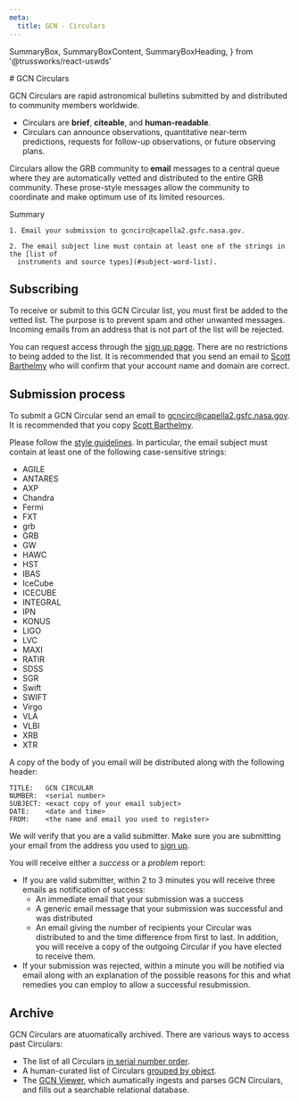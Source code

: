 ```yaml
---
meta:
  title: GCN - Circulars
---
```


  SummaryBox,
  SummaryBoxContent,
  SummaryBoxHeading,
} from '@trussworks/react-uswds'


<SectionWrapper>
# GCN Circulars

GCN Circulars are rapid astronomical bulletins submitted by and distributed to community members worldwide.

- Circulars are **brief**, **citeable**, and **human-readable**.
- Circulars can announce observations, quantitative near-term predictions, requests for follow-up observations, or future observing plans.

Circulars allow the GRB community to **email** messages to a central queue where they are automatically vetted and distributed to the entire GRB community. These prose-style messages allow the community to coordinate and make optimum use of its limited resources.

<SummaryBox heading="Summary">
  <SummaryBoxHeading headingLevel="h3">Summary</SummaryBoxHeading>
  <SummaryBoxContent>

    1. Email your submission to gcncirc@capella2.gsfc.nasa.gov.

    2. The email subject line must contain at least one of the strings in the [list of
      instruments and source types](#subject-word-list).

  </SummaryBoxContent>
</SummaryBox>

## Subscribing

To receive or submit to this GCN Circular list, you must first be added to the vetted list. The purpose is to prevent spam and other unwanted messages. Incoming emails from an address that is not part of the list will be rejected.

You can request access through the [sign up page](https://gcn.gsfc.nasa.gov/gcn_circ_signup.html). There are no restrictions to being added to the list. It is recommended that you send an email to [Scott Barthelmy](mailto:scott.d.barthelmy@nasa.gov) who will confirm that your account name and domain are correct.

## Submission process

To submit a GCN Circular send an email to gcncirc@capella2.gsfc.nasa.gov. It is recommended that you copy [Scott Barthelmy](mailto:scott.d.barthelmy@nasa.gov).

Please follow the [style guidelines](/docs/styleguide). In particular, the email subject must contain at least one of the following case-sensitive strings:

<a name="subject-word-list" />
<ul className="grid-row usa-list usa-list--unstyled">
  <li className="grid-col-2">AGILE</li>
  <li className="grid-col-2">ANTARES</li>
  <li className="grid-col-2">AXP</li>
  <li className="grid-col-2">Chandra</li>
  <li className="grid-col-2">Fermi</li>
  <li className="grid-col-2">FXT</li>
  <li className="grid-col-2">grb</li>
  <li className="grid-col-2">GRB</li>
  <li className="grid-col-2">GW</li>
  <li className="grid-col-2">HAWC</li>
  <li className="grid-col-2">HST</li>
  <li className="grid-col-2">IBAS</li>
  <li className="grid-col-2">IceCube</li>
  <li className="grid-col-2">ICECUBE</li>
  <li className="grid-col-2">INTEGRAL</li>
  <li className="grid-col-2">IPN</li>
  <li className="grid-col-2">KONUS</li>
  <li className="grid-col-2">LIGO</li>
  <li className="grid-col-2">LVC</li>
  <li className="grid-col-2">MAXI</li>
  <li className="grid-col-2">RATIR</li>
  <li className="grid-col-2">SDSS</li>
  <li className="grid-col-2">SGR</li>
  <li className="grid-col-2">Swift</li>
  <li className="grid-col-2">SWIFT</li>
  <li className="grid-col-2">Virgo</li>
  <li className="grid-col-2">VLA</li>
  <li className="grid-col-2">VLBI</li>
  <li className="grid-col-2">XRB</li>
  <li className="grid-col-2">XTR</li>
</ul>

A copy of the body of you email will be distributed along with the following header:

```text
TITLE:   GCN CIRCULAR
NUMBER:  <serial number>
SUBJECT: <exact copy of your email subject>
DATE:    <date and time>
FROM:    <the name and email you used to register>
```

We will verify that you are a valid submitter. Make sure you are submitting your email from the address you used to [sign up](#subscribing).

You will receive either a _success_ or a _problem_ report:

- If you are valid submitter, within 2 to 3 minutes you will receive three emails as notification of success:
  - An immediate email that your submission was a success
  - A generic email message that your submission was successful and was distributed
  - An email giving the number of recipients your Circular was distributed to and the time difference from first to last.
    In addition, you will receive a copy of the outgoing Circular if you have elected to receive them.
- If your submission was rejected, within a minute you will be notified via email along with an explanation of the possible reasons
  for this and what remedies you can employ to allow a successful resubmission.

## Archive

GCN Circulars are atuomatically archived. There are various ways to access past Circulars:

- The list of all Circulars [in serial number order](https://gcn.gsfc.nasa.gov/gcn3_archive.html).
- A human-curated list of Circulars [grouped by object](https://gcn.gsfc.nasa.gov/selected.html).
- The [GCN Viewer](https://heasarc.gsfc.nasa.gov/tachgcn), which aumatically ingests and parses GCN Circulars, and fills out a searchable relational database.

</SectionWrapper>
